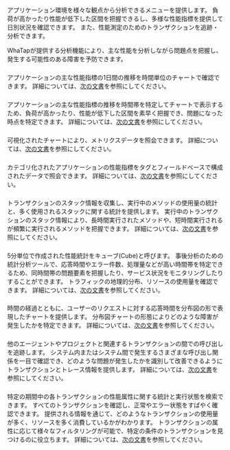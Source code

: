 アプリケーション環境を様々な観点から分析できるメニューを提供します。 負荷が高かったり性能が低下した区間を把握できるし、多様な性能指標を提供して日別状況を確認できます。 また、性能測定のためのトランザクションを追跡・分析できます。

WhaTapが提供する分析機能により、主な性能を分析しながら問題点を把握し、発生する可能性のある障害を予防できます。

### <Cmdname sid="daily_app_stat" />

アプリケーションの主な性能指標の1日間の推移を時間単位のチャートで確認できます。 詳細については、[次の文書](application-daily-stat)を参照にしてください。

### <Cmdname sid="perfTrend" />

アプリケーションの主な性能指標の推移を時間帯を特定してチャートで表示するため、負荷が高かったり、性能が低下した区間を素早く把握でき、問題になった時点を特定できます。 詳細については、[次の文書](performance-trend)を参照にしてください。

### <Cmdname sid="tag_count_chart" />

可視化されたチャートにより、メトリクスデータを照会できます。 詳細については、[次の文書](metrics-chart)を参照にしてください。

### <Cmdname sid="tag_count" />

カテゴリ化されたアプリケーションの性能指標をタグとフィールドベースで構成されたデータで照会できます。 詳細については、[次の文書](metrics-search)を参照にしてください。

<InDoc product="java,python,dotnet">

### <Cmdname sid="stack" />

トランザクションのスタック情報を収集し、実行中のメソッドの使用量の統計と、多く使用されるスタックに関する統計を提供します。 実行中のトランザクションのスタック情報により、長時間実行されたメソッドや、短時間実行されるが頻繁に実行されるメソッドを把握できます。 詳細については、[次の文書](analysis-apm)を参照にしてください。

</InDoc>

### <Cmdname sid="cube_navigator" />

5分単位で作成された性能統計をキューブ(Cube)と呼びます。 事後分析のための統計分析ツールで、応答時間やエラー件数、処理量などが高い時間帯を特定できるため、同時間帯の問題要素を把握したり、サービス状況をモニタリングしたりすることができます。 トラフィックの地理的分布、リソースの使用量を確認できます。 詳細については、[次の文書](cube)を参照してください。

### <Cmdname sid="hitmap" />

時間の経過とともに、ユーザーのリクエストに対する応答時間を分布図の形で表現したチャートを提供します。 分布図チャートの形態によりどのような障害が発生したかを特定できます。 詳細については、[次の文書](trs-view)を参照してください。

### <Cmdname sid="multi_server_transaction_trace" />

他のエージェントやプロジェクトと関連するトランザクションの間での呼び出しを追跡します。 システム内またはシステム間で発生するさまざまな呼び出し関係を一目で確認でき、どのような問題が発生したかを識別して改善できるようにトランザクションとトレース情報を提供します。 詳細については、[次の文書](analysis-trace-mtx)を参照にしてください。

### <Cmdname sid="tx_search" />

特定の期間中の各トランザクションの性能属性に関する統計と実行状態を検索できます。 すべてのトランザクションを確認し、正常やエラー状態をすばやく確認できます。 提供される情報を通じて、どのようなトランザクションの使用量が多く、リソースを多く消費しているかがわかります。 トランザクションの属性に応じて様々なフィルタリングが可能で、特定の条件のトランザクションを見つけるのに役立ちます。 詳細については、[次の文書](tx-profile)を参照してください。
